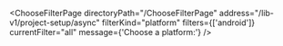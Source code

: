 


<ChooseFilterPage
    directoryPath="/ChooseFilterPage"
    address="/lib-v1/project-setup/async"
    filterKind="platform"
    filters={['android']}
    currentFilter="all"
    message={'Choose a platform:'}
/>

